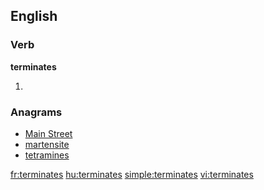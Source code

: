 
==English==

===Verb===
'''terminates'''

# {{third-person singular of|terminate}}

===Anagrams===
* [[Main Street#English|Main Street]]
* [[martensite#English|martensite]]
* [[tetramines#English|tetramines]]

[[fr:terminates]]
[[hu:terminates]]
[[simple:terminates]]
[[vi:terminates]]